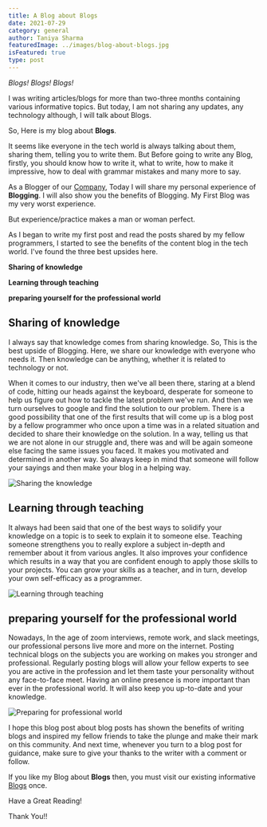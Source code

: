 ```yaml
---
title: A Blog about Blogs
date: 2021-07-29
category: general
author: Taniya Sharma
featuredImage: ../images/blog-about-blogs.jpg
isFeatured: true
type: post
---
```


_Blogs! Blogs! Blogs!_

I was writing articles/blogs for more than two-three months containing various informative topics. But today, I am not sharing any updates, any technology although, I will talk about Blogs.

So, Here is my blog about **Blogs**.

It seems like everyone in the tech world is always talking about them, sharing them, telling you to write them. But Before going to write any Blog, firstly, you should know how to write it, what to write, how to make it impressive, how to deal with grammar mistakes and many more to say.

As a Blogger of our [Company](https://zeiq.co/), Today I will share my personal experience of **Blogging**. I will also show you the benefits of Blogging. My First Blog was my very worst experience.

But experience/practice makes a man or woman perfect.

As I began to write my first post and read the posts shared by my fellow programmers, I started to see the benefits of the content blog in the tech world. I've found the three best upsides here.

**Sharing of knowledge**

**Learning through teaching**

**preparing yourself for the professional world**

  

## Sharing of knowledge

I always say that knowledge comes from sharing knowledge. So, This is the best upside of Blogging. Here, we share our knowledge with everyone who needs it. Then knowledge can be anything, whether it is related to technology or not.

When it comes to our industry, then we've all been there, staring at a blend of code, hitting our heads against the keyboard, desperate for someone to help us figure out how to tackle the latest problem we've run. And then we turn ourselves to google and find the solution to our problem. There is a good possibility that one of the first results that will come up is a blog post by a fellow programmer who once upon a time was in a related situation and decided to share their knowledge on the solution. In a way, telling us that we are not alone in our struggle and, there was and will be again someone else facing the same issues you faced. It makes you motivated and determined in another way. So always keep in mind that someone will follow your sayings and then make your blog in a helping way.

![Sharing the knowledge](../images/sharing-your-knowledge.jpg)

## Learning through teaching

It always had been said that one of the best ways to solidify your knowledge on a topic is to seek to explain it to someone else. Teaching someone strengthens you to really explore a subject in-depth and remember about it from various angles. It also improves your confidence which results in a way that you are confident enough to apply those skills to your projects. You can grow your skills as a teacher, and in turn, develop your own self-efficacy as a programmer.

![Learning through teaching](../images/learning-through-teaching.jpg)

  

## preparing yourself for the professional world

Nowadays, In the age of zoom interviews, remote work, and slack meetings, our professional persons live more and more on the internet. Posting technical blogs on the subjects you are working on makes you stronger and professional. Regularly posting blogs will allow your fellow experts to see you are active in the profession and let them taste your personality without any face-to-face meet. Having an online presence is more important than ever in the professional world. It will also keep you up-to-date and your knowledge.

  ![Preparing for professional world](../images/preparing-for-professional-world.jpg)

I hope this blog post about blog posts has shown the benefits of writing blogs and inspired my fellow friends to take the plunge and make their mark on this community. And next time, whenever you turn to a blog post for guidance, make sure to give your thanks to the writer with a comment or follow.

If you like my Blog about **Blogs** then, you must visit our existing informative [Blogs](https://www.zeiq.co/blog/) once.

Have a Great Reading!

Thank You!!
